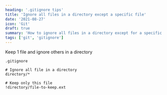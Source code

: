 ```yaml
---
heading: '.gitignore tips'
title: 'Ignore all files in a directory except a specific file'
date: '2021-08-27'
icon: 'Git'
draft: true
summary: 'How to ignore all files in a directory except for a specific one.'
tags: ['git', 'gitignore']
---
```


Keep 1 file and ignore others in a directory

`.gitignore`

```bash:.gitignore {5} showLineNumbers
# Ignore all file in a directory
directory/*

# Keep only this file
!directory/file-to-keep.ext
```
